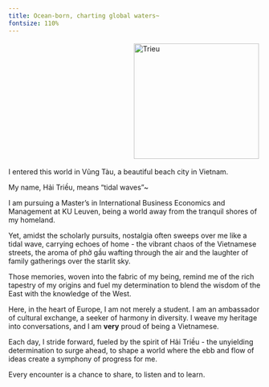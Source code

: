 ```yaml
---
title: Ocean-born, charting global waters~
fontsize: 110%
---
```

<img src="images/profile-photo.png" alt="Trieu" width="249" height="230" style="float:middle;margin:3px 250px"/> 

I entered this world in Vũng Tàu, a beautiful beach city in Vietnam. 

My name, Hải Triều, means "tidal waves"~

I am pursuing a Master's in International Business Economics and Management at KU Leuven, being a world away from the tranquil shores of my homeland. 

Yet, amidst the scholarly pursuits, nostalgia often sweeps over me like a tidal wave, carrying echoes of home - the vibrant chaos of the Vietnamese streets, the aroma of phở gầu wafting through the air and the laughter of family gatherings over the starlit sky.

Those memories, woven into the fabric of my being, remind me of the rich tapestry of my origins and fuel my determination to blend the wisdom of the East with the knowledge of the West.

Here, in the heart of Europe, I am not merely a student. I am an ambassador of cultural exchange, a seeker of harmony in diversity. I weave my heritage into conversations, and I am **very** proud of being a Vietnamese.

Each day, I stride forward, fueled by the spirit of Hải Triều - the unyielding determination to surge ahead, to shape a world where the ebb and flow of ideas create a symphony of progress for me.

Every encounter is a chance to share, to listen and to learn.
